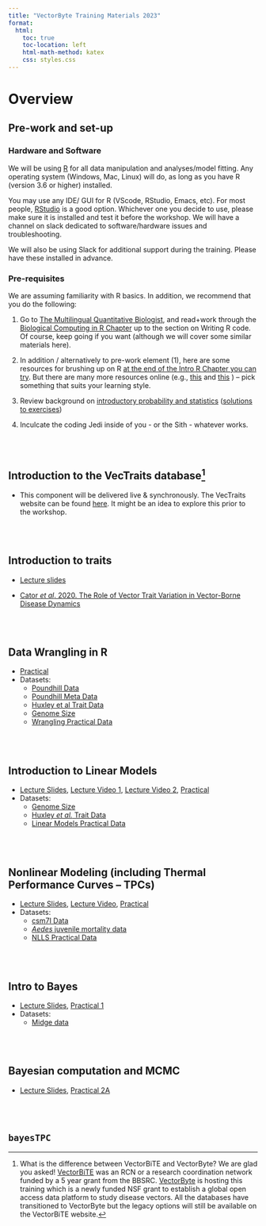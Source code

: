 ```yaml
---
title: "VectorByte Training Materials 2023"
format:
  html:
    toc: true
    toc-location: left
    html-math-method: katex
    css: styles.css
---
```


# Overview

## Pre-work and set-up

### Hardware and Software

We will be using [R](https://cran.r-project.org/) for all data manipulation and analyses/model fitting. Any operating system (Windows, Mac, Linux) will do, as long as you have R (version 3.6 or higher) installed.

You may use any IDE/ GUI for R (VScode, RStudio, Emacs, etc). For most people, [RStudio](https://www.rstudio.com/) is a good option. Whichever one you decide to use, please make sure it is installed and test it before the workshop. We will have a channel on slack dedicated to software/hardware issues and troubleshooting.

We will also be using Slack for additional support during the training. Please have these installed in advance.

### Pre-requisites

We are assuming familiarity with R basics. In addition, we recommend that you do the following:

1.  Go to [The Multilingual Quantitative Biologist](https://mhasoba.github.io/TheMulQuaBio/intro.html), and read+work through the [Biological Computing in R Chapter](https://mhasoba.github.io/TheMulQuaBio/notebooks/07-R.html) up to the section on Writing R code. Of course, keep going if you want (although we will cover some similar materials here).

2.  In addition / alternatively to pre-work element (1), here are some resources for brushing up on R [at the end of the Intro R Chapter you can try](https://mhasoba.github.io/TheMulQuaBio/notebooks/07-R.html#readings-and-resources). But there are many more resources online (e.g., [this](https://www.codecademy.com/learn/learn-r) and [this](https://www.dataquest.io/blog/learn-r-for-data-science/) ) -- pick something that suits your learning style.

3.  Review background on [introductory probability and statistics](Stats_review.qmd) ([solutions to exercises](Stats_review_soln.qmd))

4.  Inculcate the coding Jedi inside of you - or the Sith - whatever works.

<br>    <br>

## Introduction to the VecTraits database[^1]

[^1]: What is the difference between VectorBiTE and VectorByte? We are glad you asked! [VectorBiTE](http://vectorbite.org/) was an RCN or a research coordination network funded by a 5 year grant from the BBSRC. [VectorByte](https://www.vectorbyte.org/) is hosting this training which is a newly funded NSF grant to establish a global open access data platform to study disease vectors. All the databases have transitioned to VectorByte but the legacy options will still be available on the VectorBiTE website.

-   This component will be delivered live & synchronously. The VecTraits website can be found [here](https://vectorbyte.crc.nd.edu/vectraits-explorer). It might be an idea to explore this prior to the workshop.


<br>    <br>

## Introduction to traits

-   [Lecture slides](intro_to_traits.pdf)

-   [Cator *et al*. 2020. The Role of Vector Trait Variation in Vector-Borne Disease Dynamics](Cator et al. 2020. The Role of Vector Trait Variation in Vector-Borne Disease Dynamics.pdf)

<br>    <br>

## Data Wrangling in R

-   [Practical](data_wrangling.qmd)
-   Datasets:
    -   [Poundhill Data](activities/data/PoundHillData.csv)
    -   [Poundhill Meta Data](activities/data/PoundHillMetaData.csv)
    -   [Huxley et al Trait Data](activities/data/traitdata_Huxleyetal_2021.csv)
    -   [Genome Size](activities/data/GenomeSize.csv)
    -   [Wrangling Practical Data](activities/data/wranglingdataset.csv)
    
<br>    <br>

## Introduction to Linear Models

-   [Lecture Slides](lectures/VB_LinMods.pdf), [Lecture Video 1](https://www.youtube.com/watch?v=oqjzfXDgZY0&list=PLrMhLVyZEsORr81gXrfgiq2vX30_brtpF&index=2), [Lecture Video 2](https://www.youtube.com/watch?v=-VelMqc9z6M&list=PLrMhLVyZEsORr81gXrfgiq2vX30_brtpF&index=1), [Practical](linear_mod_activity.qmd)
-   Datasets:
    -   [Genome Size](activities/data/GenomeSize.csv)
    -   [Huxley *et al.* Trait Data](activities/data/traitdata_Huxleyetal_2021.csv)
    -   [Linear Models Practical Data](activities/data/lmdataset.csv)

<br>    <br>

## Nonlinear Modeling (including Thermal Performance Curves -- TPCs)

-   [Lecture Slides](lectures/VB_NLLS.pdf), [Lecture Video](https://www.youtube.com/watch?v=dnZlU2_iQ1k&list=PLrMhLVyZEsORr81gXrfgiq2vX30_brtpF&index=3), [Practical](VB_NLLS_activity.qmd)
-   Datasets:
    -   [csm7I Data](activities/data/csm7I.csv)
    -   [*Aedes* juvenile mortality data](activities/data/juvenilemortalityrateae.csv)
    -   [NLLS Practical Data](activities/data/nllsdataset.csv)

<br>    <br>
    
## Intro to Bayes 
-   [Lecture Slides](VB_Bayes1.qmd), [Practical 1](VB_Bayes_activity1.qmd)
-   Datasets:
    -   [Midge data](MidgeWingLength.csv) 
    
<br>    <br>
                                                                               
## Bayesian computation and MCMC
-   [Lecture Slides](VB_Bayes2.qmd), [Practical 2A](VB_Bayes_activity2.Qmd)

<br>    <br>

## `bayesTPC`                            
